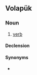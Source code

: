 ==Volapük==

===Noun===
{{vo-noun}}

# [[verb]]

====Declension====
{{vo-decl-noun}}

====Synonyms====
* {{l|vo|värb}}
